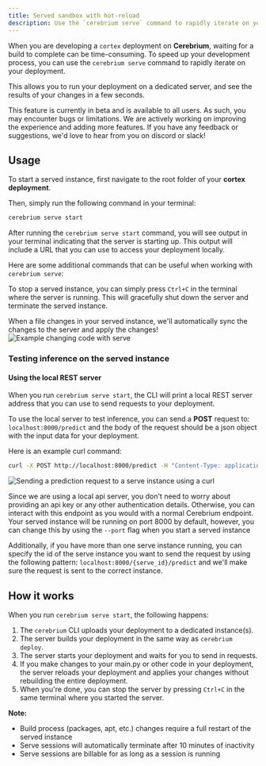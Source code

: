 ```yaml
---
title: Served sandbox with hot-reload
description: Use the `cerebrium serve` command to rapidly iterate on your code
---
```


When you are developing a `cortex` deployment on **Cerebrium**, waiting for a build to complete can be time-consuming. To speed up your development process, you can use the `cerebrium serve` command to rapidly iterate on your deployment.

This allows you to run your deployment on a dedicated server, and see the results of your changes in a few seconds.

<Note>
  This feature is currently in beta and is available to all users. As such, you
  may encounter bugs or limitations. We are actively working on improving the
  experience and adding more features. If you have any feedback or suggestions,
  we'd love to hear from you on discord or slack!
</Note>

## Usage

To start a served instance, first navigate to the root folder of your **cortex deployment**.

Then, simply run the following command in your terminal:

```bash
cerebrium serve start
```

After running the `cerebrium serve start` command, you will see output in your terminal indicating that the server is starting up. This output will include a URL that you can use to access your deployment locally.

Here are some additional commands that can be useful when working with `cerebrium serve`:

To stop a served instance, you can simply press `Ctrl+C` in the terminal where the server is running. This will gracefully shut down the server and terminate the served instance.


When a file changes in your served instance, we'll automatically sync the changes to the server and apply the changes!
![Example changing code with serve](/images/serve/ModifyingServeCode.gif)

### Testing inference on the served instance

#### Using the local REST server

When you run `cerebrium serve start`, the CLI will print a local REST server address that you can use to send requests to your deployment.

To use the local server to test inference, you can send a **POST** request to: `localhost:8000/predict`
and the body of the request should be a json object with the input data for your deployment.

Here is an example curl command:

```bash
curl -X POST http://localhost:8000/predict -H "Content-Type: application/json" --data '{"prompt": "this is my input data"}'
```

![Sending a prediction request to a serve instance using a curl](/images/serve/ServeCurl.gif)

Since we are using a local api server, you don't need to worry about providing an api key or any other authentication details.
Otherwise, you can interact with this endpoint as you would with a normal Cerebrium endpoint.
Your served instance will be running on port 8000 by default, however, you can change this by using the `--port` flag when you start a served instance

Additionally, if you have more than one serve instance running, you can specify the id of the serve instance you want to send the request by using the following pattern: `localhost:8000/{serve_id}/predict` and we'll make sure the request is sent to the correct instance.

## How it works

When you run `cerebrium serve start`, the following happens:

1. The `cerebrium` CLI uploads your deployment to a dedicated instance(s).
2. The server builds your deployment in the same way as `cerebrium deploy`.
3. The server starts your deployment and waits for you to send in requests.
4. If you make changes to your main.py or other code in your deployment, the server reloads your deployment and applies your changes without rebuilding the entire deployment.
5. When you're done, you can stop the server by pressing `Ctrl+C` in the same terminal where you started the server.

**Note:**

- Build process (packages, apt, etc.) changes require a full restart of the served instance
- Serve sessions will automatically terminate after 10 minutes of inactivity
- Serve sessions are billable for as long as a session is running
